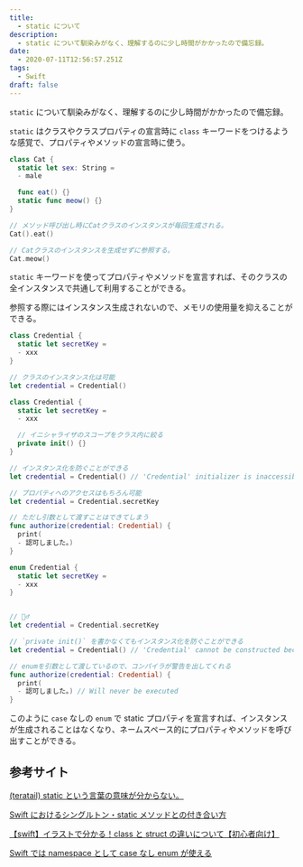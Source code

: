 ```yaml
---
title:
  - static について
description:
  - static について馴染みがなく、理解するのに少し時間がかかったので備忘録。
date:
  - 2020-07-11T12:56:57.251Z
tags:
  - Swift
draft: false
---
```


`static` について馴染みがなく、理解するのに少し時間がかかったので備忘録。

`static` はクラスやクラスプロパティの宣言時に `class` キーワードをつけるような感覚で、プロパティやメソッドの宣言時に使う。

```swift
class Cat {
  static let sex: String =
  - male

  func eat() {}
  static func meow() {}
}

// メソッド呼び出し時にCatクラスのインスタンスが毎回生成される。
Cat().eat()

// Catクラスのインスタンスを生成せずに参照する。
Cat.meow()
```

`static` キーワードを使ってプロパティやメソッドを宣言すれば、そのクラスの全インスタンスで共通して利用することができる。

参照する際にはインスタンス生成されないので、メモリの使用量を抑えることができる。

```swift
class Credential {
  static let secretKey =
  - xxx
}

// クラスのインスタンス化は可能
let credential = Credential()
```

```swift
class Credential {
  static let secretKey =
  - xxx

  // イニシャライザのスコープをクラス内に絞る
  private init() {}
}

// インスタンス化を防ぐことができる
let credential = Credential() // 'Credential' initializer is inaccessible due to 'private' protection level

// プロパティへのアクセスはもちろん可能
let credential = Credential.secretKey

// ただし引数として渡すことはできてしまう
func authorize(credential: Credential) {
  print(
  - 認可しました。)
}
```

```swift
enum Credential {
  static let secretKey =
  - xxx
}


// 🙆‍♂️
let credential = Credential.secretKey

// `private init()` を書かなくてもインスタンス化を防ぐことができる
let credential = Credential() // 'Credential' cannot be constructed because it has no accessible initializers

// enumを引数として渡しているので、コンパイラが警告を出してくれる
func authorize(credential: Credential) {
  print(
  - 認可しました。) // Will never be executed
}
```

このように `case` なしの `enum` で static プロパティを宣言すれば、インスタンスが生成されることはなくなり、ネームスペース的にプロパティやメソッドを呼び出すことができる。

## 参考サイト

[(teratail) static という言葉の意味が分からない。](https://teratail.com/questions/86639)

[Swift におけるシングルトン・static メソッドとの付き合い方](https://medium.com/swift-column/singleton-398078bcc58d)

[【swift】イラストで分かる！class と struct の違いについて【初心者向け】](https://qiita.com/narukun/items/24d9e68ff965f8da09ad)

[Swift では namespace として case なし enum が使える](https://qiita.com/takasek/items/3497188559fbf717751b)
